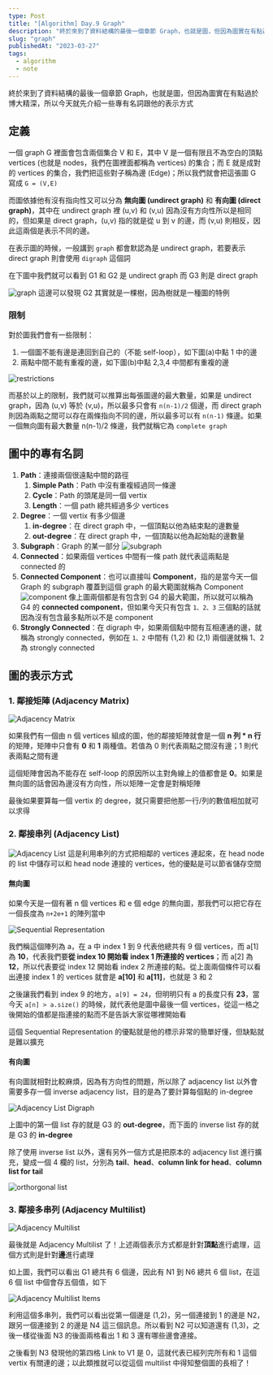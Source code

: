 ```yaml
---
type: Post
title: "[Algorithm] Day.9 Graph"
description: "終於來到了資料結構的最後一個章節 Graph，也就是圖，但因為圖實在有點過於博大精深，所以今天就先介紹一些專有名詞跟他的表示方式"
slug: "graph"
publishedAt: "2023-03-27"
tags:
  - algorithm
  - note
---
```


終於來到了資料結構的最後一個章節 Graph，也就是圖，但因為圖實在有點過於博大精深，所以今天就先介紹一些專有名詞跟他的表示方式

## 定義

一個 graph G 裡面會包含兩個集合 V 和 E，其中 V 是一個有限且不為空白的頂點 vertices (也就是 nodes，我們在圖裡面都稱為 vertices) 的集合；而 E 就是成對的 vertices 的集合，我們把這些對子稱為邊 (Edge)；所以我們就會把這張圖 G 寫成 `G = (V,E)`

而圖依據他有沒有指向性又可以分為 **無向圖 (undirect graph)** 和 **有向圖 (direct graph)**，其中在 undirect graph 裡 (u,v) 和 (v,u) 因為沒有方向性所以是相同的，但如果是 direct graph，(u,v) 指的就是從 u 到 v 的邊，而 (v,u) 則相反，因此這兩個是表示不同的邊。

在表示圖的時候，一般講到 `graph` 都會默認為是 undirect graph，若要表示 direct graph 則會使用 `digraph` 這個詞

在下圖中我們就可以看到 G1 和 G2 是 undirect graph 而 G3 則是 direct graph

<Image src="/blog/graph/graph.png" alt="graph" />
這邊可以發現 G2 其實就是一棵樹，因為樹就是一種圖的特例

### 限制

對於圖我們會有一些限制：

1. 一個圖不能有邊是連回到自己的（不能 self-loop），如下圖(a)中點 1 中的邊
2. 兩點中間不能有重複的邊，如下圖(b)中點 2,3,4 中間都有重複的邊

<Image src="/blog/graph/restriction.png" alt="restrictions" />

而基於以上的限制，我們就可以推算出每張圖邊的最大數量，如果是 undirect graph，因為 (u,v) 等於 (v,u)，所以最多只會有 `n(n-1)/2` 個邊，而 direct graph 則因為兩點之間可以存在兩條指向不同的邊，所以最多可以有 `n(n-1)` 條邊。如果一個無向圖有最大數量 n(n-1)/2 條邊，我們就稱它為 `complete graph`

## 圖中的專有名詞

1. **Path**：連接兩個很遠點中間的路徑
   1. **Simple Path**：Path 中沒有重複經過同一條邊
   2. **Cycle**：Path 的頭尾是同一個 vertix
   3. **Length**：一個 path 總共經過多少 vertices
2. **Degree**：一個 vertix 有多少個邊
   1. **in-degree**：在 direct graph 中，一個頂點以他為結束點的邊數量
   2. **out-degree**：在 direct graph 中，一個頂點以他為起始點的邊數量
3. **Subgraph**：Graph 的某一部分
   <Image src="/blog/graph/subgraph.png" alt="subgraph" />
4. **Connected**：如果兩個 vertices 中間有一條 path 就代表這兩點是 connected 的
5. **Connected Component**：也可以直接叫 **Component**，指的是當今天一個 Graph 的 subgraph 覆蓋到這個 graph 的最大範圍就稱為 Component
   <Image src="/blog/graph/connected-component.png" alt="component" />
   像上圖兩個都是有包含到 G4 的最大範圍，所以就可以稱為 G4 的 **connected component**，但如果今天只有包含
   `1、2、3` 三個點的話就因為沒有包含最多點所以不是 component
6. **Strongly Connected**：在 digraph 中，如果兩個點中間有互相連通的邊，就稱為 strongly connected，例如在 `1、2` 中間有 (1,2) 和 (2,1) 兩個邊就稱 1、2 為 strongly connected

## 圖的表示方式

### 1. 鄰接矩陣 (Adjacency Matrix)

<Image src="/blog/graph/adjacency-matrix.png" alt="Adjacency Matrix" />

如果我們有一個由 n 個 vertices 組成的圖，他的鄰接矩陣就會是一個 **n 列 \* n 行** 的矩陣，矩陣中只會有 **0** 和 **1** 兩種值。若值為 0 則代表兩點之間沒有邊；1 則代表兩點之間有邊

這個矩陣會因為不能存在 self-loop 的原因所以主對角線上的值都會是 **0**。如果是無向圖的話會因為邊沒有方向性，所以矩陣一定會是對稱矩陣

最後如果要算每一個 vertix 的 degree，就只需要把他那一行/列的數值相加就可以求得

### 2. 鄰接串列 (Adjacency List)

<Image src="/blog/graph/adjacency-list.png" alt="Adjacency List" />
這是利用串列的方式把相鄰的 vertices 連起來，在 head node 的 list 中儲存可以和 head
node 連接的 vertices，他的優點是可以節省儲存空間

#### 無向圖

如果今天是一個有著 n 個 vertices 和 e 個 edge 的無向圖，那我們可以把它存在一個長度為 `n+2e+1` 的陣列當中

<Image
  src="/blog/graph/sequential-representation.png"
  alt="Sequential Representation"
/>

我們稱這個陣列為 a，在 a 中 index 1 到 9 代表他總共有 9 個 vertices，而 a[1] 為 **10**，代表我們要**從 index 10 開始看 index 1 所連接的 vertices**；而 a[2] 為 **12**，所以代表要從 index 12 開始看 index 2 所連接的點。從上面兩個條件可以看出連接 index 1 的 vertices 就會是 **a[10]** 和 **a[11]**，也就是 3 和 2

之後讓我們看到 index 9 的地方，`a[9] = 24`，但明明只有 a 的長度只有 **23**，當今天 `a[n] > a.size()` 的時候，就代表他是圖中最後一個 vertices，從這一格之後開始的值都是指連接的點而不是告訴大家從哪裡開始看

這個 Sequential Representation 的優點就是他的標示非常的簡單好懂，但缺點就是難以擴充

#### 有向圖

有向圖就相對比較麻煩，因為有方向性的問題，所以除了 adjacency list 以外會需要多存一個 inverse adjacency list，目的是為了要計算每個點的 in-degree

<Image
  src="/blog/graph/adjacency-list-digraph.png"
  alt="Adjacency List Digraph"
/>

上圖中的第一個 list 存的就是 G3 的 **out-degree**，而下面的 inverse list 存的就是 G3 的 **in-degree**

除了使用 inverse list 以外，還有另外一個方式是把原本的 adjacency list 進行擴充，變成一個 4 欄的 list，分別為 **tail**、**head**、**column link for head**、**column list for tail**

<Image src="/blog/graph/orthorgonal-list.png" alt="orthorgonal list" />

### 3. 鄰接多串列 (Adjacency Multilist)

<Image src="/blog/graph/adjacency-multilist.png" alt="Adjacency Multilist" />

最後就是 Adjacency Multilist 了！上述兩個表示方式都是針對**頂點**進行處理，這個方式則是針對**邊**進行處理

如上圖，我們可以看出 G1 總共有 6 個邊，因此有 N1 到 N6 總共 6 個 list，在這 6 個 list 中個會存五個值，如下

<Image src="/blog/graph/multilist-items.png" alt="Adjacency Multilist Items" />

利用這個多串列，我們可以看出從第一個邊是 (1,2)，另一個連接到 1 的邊是 N2，跟另一個連接到 2 的邊是 N4 這三個訊息。所以看到 N2 可以知道還有 (1,3)，之後一樣從後面 N3 的後面兩格看出 1 和 3 還有哪些邊會連接。

之後看到 N3 發現他的第四格 Link to V1 是 0，這就代表已經列完所有和 1 這個 vertix 有關連的邊；以此類推就可以從這個 multilist 中得知整個圖的長相了！
